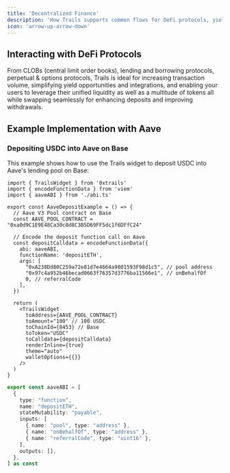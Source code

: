 ```yaml
---
title: 'Decentralized Finance'
description: 'How Trails supports common flows for DeFi protocols, yield opportunities, vault deposits, and more to accelerate TVL and activity.'
icon: 'arrow-up-arrow-down'
---
```



## Interacting with DeFi Protocols

From CLOBs (central limit order books), lending and borrowing protocols, perpetual & options protocols, Trails is ideal for increasing transaction volume, simplifying yield opportunities and integrations, and enabling your users to leverage their unified liquidity as well as a multitude of tokens all while swapping seamlessly for enhancing deposits and improving withdrawals.

## Example Implementation with Aave

### Depositing USDC into Aave on Base

This example shows how to use the Trails widget to deposit USDC into Aave's lending pool on Base:

<CodeGroup>

```tsx AaveDeposit.tsx
import { TrailsWidget } from '0xtrails'
import { encodeFunctionData } from 'viem'
import { aaveABI } from './abi.ts'

export const AaveDepositExample = () => {
  // Aave V3 Pool contract on Base
  const AAVE_POOL_CONTRACT = "0xa0d9C1E9E48Ca30c8d8C3B5D69FF5dc1f6DFfC24"
  
  // Encode the deposit function call on Aave
  const depositCalldata = encodeFunctionData({
    abi: aaveABI,
    functionName: 'depositETH',
    args: [
      "0xA238Dd80C259a72e81d7e4664a9801593F98d1c5", // pool address
      "0x97c4a952b46becad0663f76357d3776ba11566e1", // onBehalfOf
      0, // referralCode
    ],
  })

  return (
    <TrailsWidget
      toAddress={AAVE_POOL_CONTRACT}
      toAmount="100" // 100 USDC
      toChainId={8453} // Base
      toToken="USDC"
      toCalldata={depositCalldata}
      renderInline={true}
      theme="auto"
      walletOptions={{}}
    />
  )
}
```

```typescript abi.ts
export const aaveABI = [
  {
    type: "function",
    name: "depositETH",
    stateMutability: "payable",
    inputs: [
      { name: "pool", type: "address" },
      { name: "onBehalfOf", type: "address" },
      { name: "referralCode", type: "uint16" },
    ],
    outputs: [],
  },
] as const
```

</CodeGroup>

